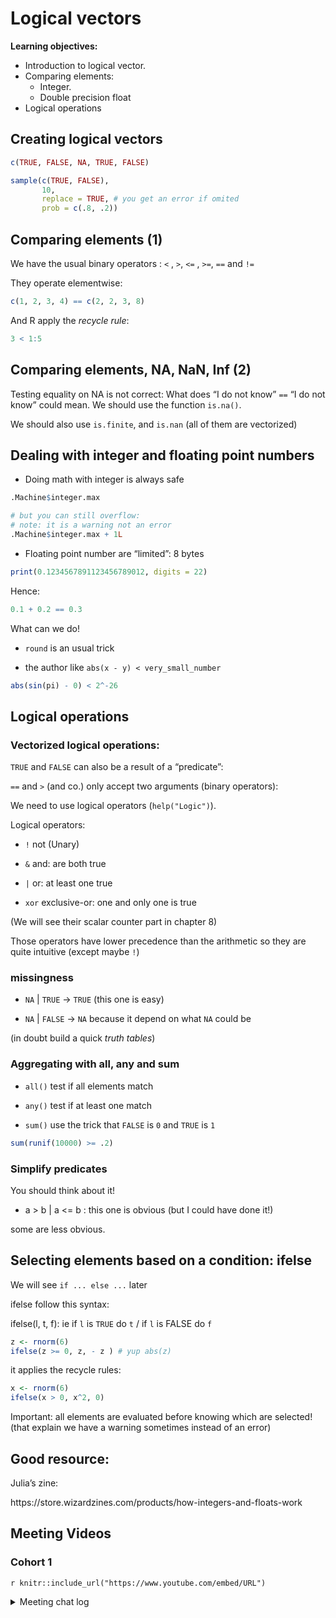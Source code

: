 # Logical vectors

**Learning objectives:**

- Introduction to logical vector. 
- Comparing elements: 
  * Integer. 
  * Double precision float

- Logical operations

## Creating logical vectors {-}

```r
c(TRUE, FALSE, NA, TRUE, FALSE)

sample(c(TRUE, FALSE), 
       10,
       replace = TRUE, # you get an error if omited 
       prob = c(.8, .2))
```

## Comparing elements (1)

We have the usual binary operators : `<` , `>`, `<=` , `>=`, `==` and `!=`

They operate elementwise: 

```r
c(1, 2, 3, 4) == c(2, 2, 3, 8)
```

And R apply the *recycle rule*:

```r
3 < 1:5
```

## Comparing elements, NA, NaN, Inf (2)

Testing equality on NA is not correct: What does "I do not know" `==` "I do not know" could mean. We should use the function `is.na()`. 

We should also use `is.finite`, and `is.nan` (all of them are vectorized)

## Dealing with integer and floating point numbers

- Doing math with integer is always safe 

```r
.Machine$integer.max 

# but you can still overflow:
# note: it is a warning not an error 
.Machine$integer.max + 1L 
```

- Floating point number are "limited": 8 bytes 

```r
print(0.1234567891123456789012, digits = 22)
```

Hence: 

```r
0.1 + 0.2 == 0.3
```

What can we do! 

- `round` is an usual trick 

- the author like `abs(x - y) < very_small_number`

```r
abs(sin(pi) - 0) < 2^-26
```

## Logical operations

### Vectorized logical operations: 

`TRUE` and `FALSE` can also be a result of a "predicate":  

`==` and `>` (and co.) only accept two arguments (binary operators):  

We need to use logical operators (`help("Logic")`). 

Logical operators: 

* `!` not (Unary)

* `&` and: are both true

* `|` or: at least one true 

* `xor` exclusive-or: one and only one is true 

(We will see their scalar counter part in chapter 8)

Those operators have lower precedence than the arithmetic so they are quite intuitive (except maybe `!`)

### missingness

- `NA` | `TRUE` -> `TRUE` (this one is easy)

- `NA` | `FALSE` -> `NA` because it depend on what `NA` could be 

(in doubt build a quick *truth tables*)

### Aggregating with all, any and sum

- `all()` test if all elements match 

- `any()` test if at least one match 

- `sum()` use the trick that `FALSE` is `0` and `TRUE` is `1`

```r
sum(runif(10000) >= .2)
```

### Simplify predicates 

You should think about it! 

* a > b | a <= b  : this one is obvious (but I could have done it!)

some are less obvious. 

## Selecting elements based on a condition: ifelse

We will see `if ... else ...` later

ifelse follow this syntax: 

ifelse(l, t, f): ie if `l` is `TRUE` do `t` / if `l` is FALSE do `f`

```r
z <- rnorm(6)
ifelse(z >= 0, z, - z ) # yup abs(z)
```

it applies the recycle rules: 

```r
x <- rnorm(6)
ifelse(x > 0, x^2, 0)
```

Important: all elements are evaluated before knowing which are selected! (that explain we have a warning sometimes instead of an error)

## Good resource: 

Julia's zine:

https://store.wizardzines.com/products/how-integers-and-floats-work

## Meeting Videos {-}

### Cohort 1 {-}

`r knitr::include_url("https://www.youtube.com/embed/URL")`

<details>
<summary> Meeting chat log </summary>

```
LOG
```
</details>
